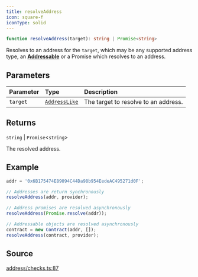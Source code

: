 ```yaml
---
title: resolveAddress
icon: square-f
iconType: solid
---
```


```ts
function resolveAddress(target): string | Promise<string>
```

Resolves to an address for the `target`, which may be any supported address type, an
[**Addressable**](../interfaces/Addressable) or a Promise which resolves to an address.

## Parameters

| Parameter | Type | Description |
| :------ | :------ | :------ |
| `target` | [`AddressLike`](/sdk/content/type-aliases/AddressLike) | The target to resolve to an address. |

## Returns

`string` \| `Promise`\<`string`\>

The resolved address.

## Example

```js
addr = '0x6B175474E89094C44Da98b954EedeAC495271d0F';

// Addresses are return synchronously
resolveAddress(addr, provider);

// Address promises are resolved asynchronously
resolveAddress(Promise.resolve(addr));

// Addressable objects are resolved asynchronously
contract = new Contract(addr, []);
resolveAddress(contract, provider);
```

## Source

[address/checks.ts:87](https://github.com/dominant-strategies/quais.js/blob/ee02936aba09408559e9681b2940de1545f73064/src/address/checks.ts#L87)
